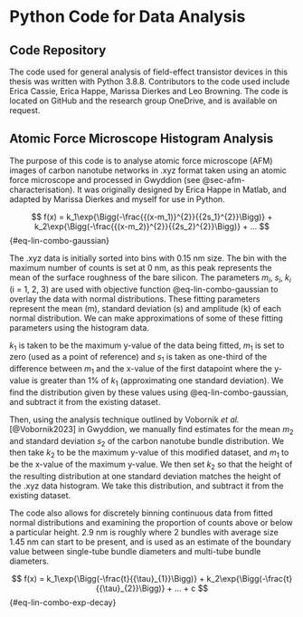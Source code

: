 # Python Code for Data Analysis {#sec-python}

## Code Repository

The code used for general analysis of field-effect transistor devices in this thesis was written with Python 3.8.8. Contributors to the code used include Erica Cassie, Erica Happe, Marissa Dierkes and Leo Browning. The code is located on GitHub and the research group OneDrive, and is available on request.

## Atomic Force Microscope Histogram Analysis {#sec-histogram-analysis}

The purpose of this code is to analyse atomic force microscope (AFM) images of carbon nanotube networks in .xyz format taken using an atomic force microscope and processed in Gwyddion (see @sec-afm-characterisation). It was originally designed by Erica Happe in Matlab, and adapted by Marissa Dierkes and myself for use in Python. 

$$
f(x) = k_1\exp{\Bigg(-\frac{{(x-m_1)}^{2}}{{2s_1}^{2}}\Bigg)} + k_2\exp{\Bigg(-\frac{{(x-m_2)}^{2}}{{2s_2}^{2}}\Bigg)} + ...
$${#eq-lin-combo-gaussian}

The .xyz data is initially sorted into bins with 0.15 nm size. The bin with the maximum number of counts is set at 0 nm, as this peak represents the mean of the surface roughness of the bare silicon. The parameters $m_i$, $s_i$, $k_i$ (i = 1, 2, 3) are used with objective function @eq-lin-combo-gaussian to overlay the data with normal distributions. These fitting parameters represent the mean (m), standard deviation (s) and amplitude (k) of each normal distribution. We can make approximations of some of these fitting parameters using the histogram data. 

$k_1$ is taken to be the maximum y-value of the data being fitted, $m_1$ is set to zero (used as a point of reference) and $s_1$ is taken as one-third of the difference between $m_1$ and the x-value of the first datapoint where the y-value is greater than 1% of $k_1$ (approximating one standard deviation). We find the distribution given by these values using @eq-lin-combo-gaussian, and subtract it from the existing dataset. 

Then, using the analysis technique outlined by Vobornik *et al.* [@Vobornik2023] in Gwyddion, we manually find estimates for the mean $m_2$ and standard deviation $s_2$ of the carbon nanotube bundle distribution. We then take $k_2$ to be the maximum y-value of this modified dataset, and $m_1$ to be the x-value of the maximum y-value. We then set $k_2$ so that the height of the resulting distribution at one standard deviation matches the height of the .xyz data histogram. We take this distribution, and subtract it from the existing dataset. 

The code also allows for discretely binning continuous data from fitted normal distributions and examining the proportion of counts above or below a particular height. 2.9 nm is roughly where 2 bundles with average size 1.45 nm can start to be present, and is used as an estimate of the boundary value between single-tube bundle diameters and multi-tube bundle diameters.

$$
f(x) = k_1\exp{\Bigg(-\frac{t}{{\tau}_{1}}\Bigg)} + k_2\exp{\Bigg(-\frac{t}{{\tau}_{2}}\Bigg)} + ... + c
$${#eq-lin-combo-exp-decay}